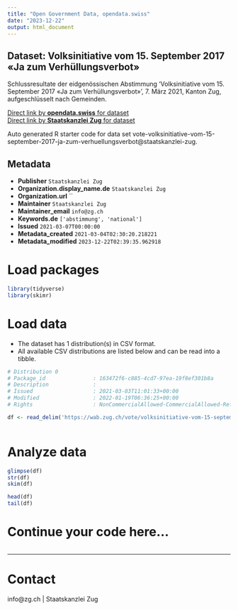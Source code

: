 ```yaml
---
title: "Open Government Data, opendata.swiss"
date: "2023-12-22"
output: html_document
---
```


## Dataset: Volksinitiative vom 15. September 2017 «Ja zum Verhüllungsverbot»

Schlussresultate der eidgenössischen Abstimmung 'Volksinitiative vom 15. September 2017 «Ja zum Verhüllungsverbot»', 7. März 2021, Kanton Zug, aufgeschlüsselt nach Gemeinden.

[Direct link by **opendata.swiss** for dataset](https://opendata.swiss/de/dataset/volksinitiative-vom-15-september-2017-ja-zum-verhullungsverbot)<br>
[Direct link by **Staatskanzlei Zug** for dataset](https://wab.zug.ch/vote/volksinitiative-vom-15-september-2017-ja-zum-verhuellungsverbot/data)

Auto generated R starter code for data set vote-volksinitiative-vom-15-september-2017-ja-zum-verhuellungsverbot@staatskanzlei-zug.

## Metadata

- **Publisher** `Staatskanzlei Zug`
- **Organization.display_name.de** `Staatskanzlei Zug`
- **Organization.url** ``
- **Maintainer** `Staatskanzlei Zug`
- **Maintainer_email** `info@zg.ch`
- **Keywords.de** `['abstimmung', 'national']`
- **Issued** `2021-03-07T00:00:00`
- **Metadata_created** `2021-03-04T02:30:20.218221`
- **Metadata_modified** `2023-12-22T02:39:35.962918`


# Load packages

```r

library(tidyverse)
library(skimr)

```

# Load data

-   The dataset has 1 distribution(s) in CSV format.
-   All available CSV distributions are listed below and can be read into a tibble.

```r

# Distribution 0
# Package_id               : 163472f6-c885-4cd7-97ea-19f8ef301b8a
# Description              : 
# Issued                   : 2021-03-03T11:01:33+00:00
# Modified                 : 2022-01-19T06:36:25+00:00
# Rights                   : NonCommercialAllowed-CommercialAllowed-ReferenceRequired

df <- read_delim('https://wab.zug.ch/vote/volksinitiative-vom-15-september-2017-ja-zum-verhuellungsverbot/data-csv')



```

# Analyze data

```r

glimpse(df)
str(df)
skim(df)

head(df)
tail(df)

```

# Continue your code here...

```r

```

------------------------------------------------------------------------

# Contact

info@zg.ch | Staatskanzlei Zug

